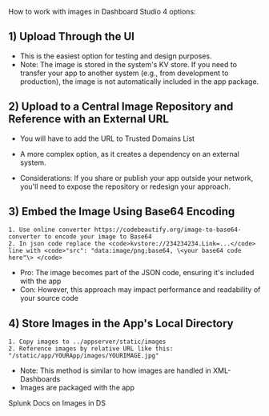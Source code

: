 
How to work with images in Dashboard Studio 4 options:

## 1) Upload Through the UI
* This is the easiest option for testing and design purposes.
* Note: The image is stored in the system's KV store. If you need to transfer your app to another system (e.g., from development to production), the image is not automatically included in the app package.

## 2) Upload to a Central Image Repository and Reference with an External URL
* You will have to add the URL to  <Link to="https://docs.splunk.com/Documentation/SplunkCloud/latest/DashStudio/chartsImage" openInNewContext>Trusted Domains List</Link>

* A more complex option, as it creates a dependency on an external system.
* Considerations: If you share or publish your app outside your network, you'll need to expose the repository or redesign your approach.


## 3) Embed the Image Using Base64 Encoding
    1. Use online converter https://codebeautify.org/image-to-base64-converter to encode your image to Base64
    2. In json code replace the <code>kvstore://234234234.Link=...</code> line with <code>"src": "data:image/png;base64, \<your base64 code here"\> </code>
* Pro: The image becomes part of the JSON code, ensuring it's included with the app
* Con: However, this approach may impact performance and readability of your source code


## 4) Store Images in the App's Local Directory
    1. Copy images to ../appserver/static/images
    2. Reference images by relative URL like this: "/static/app/YOURApp/images/YOURIMAGE.jpg" 
* Note: This method is similar to how images are handled in XML-Dashboards
* Images are packaged with the app 


<Link to="https://docs.splunk.com/Documentation/SplunkCloud/latest/DashStudio/chartsImage" openInNewContext>Splunk Docs on Images in DS</Link>
